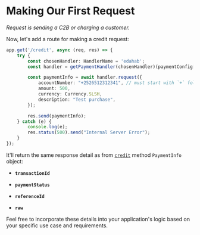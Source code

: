 # Making Our First Request
*Request is sending a C2B or charging a customer.*

Now, let's add a route for making a credit request:

```typescript
app.get('/credit', async (req, res) => {
    try {
        const chosenHandler: HandlerName = 'edahab';
        const handler = getPaymentHandler(chosenHandler)(paymentConfig[chosenHandler]!);

        const paymentInfo = await handler.request({
            accountNumber: "+2526512312341", // must start with `+` followed by country code
            amount: 500,
            currency: Currency.SLSH,
            description: "Test purchase",
        });

        res.send(paymentInfo);
    } catch (e) {
        console.log(e);
        res.status(500).send("Internal Server Error");
    }
});

```

It'll return the same response detail as from [`credit`](credit.mdx) method `PaymentInfo` object: 

- **`transactionId`**

- **`paymentStatus`**

- **`referenceId`**

- **`raw`**

Feel free to incorporate these details into your application's logic based on your specific use case and requirements.